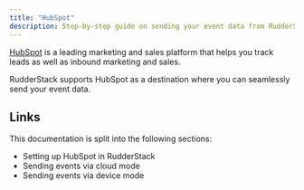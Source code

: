 ```yaml
---
title: "HubSpot"
description: Step-by-step guide on sending your event data from RudderStack to HubSpot.
---
```


[HubSpot](https://www.hubspot.com/) is a leading marketing and sales platform that helps you track leads as well as inbound marketing and sales.

RudderStack supports HubSpot as a destination where you can seamlessly send your event data.

## Links

This documentation is split into the following sections:

- <Link to="/destinations/streaming-destinations/hubspot/setting-up-hubspot-in-rudderstack/">Setting up HubSpot in RudderStack</Link>
- <Link to="/destinations/streaming-destinations/hubspot/hubspot-cloud-mode/">Sending events via cloud mode</Link>
- <Link to="/destinations/streaming-destinations/hubspot/hubspot-device-mode/">Sending events via device mode</Link>